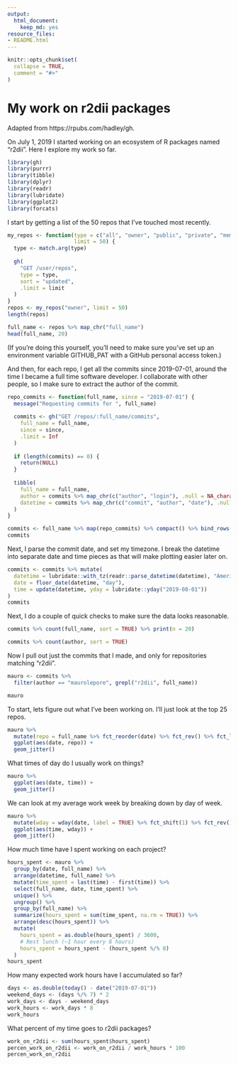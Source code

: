 ```yaml
---
output:
  html_document:
    keep_md: yes
resource_files:
- README.html
---
```


<!-- README.md is generated from README.Rmd. Please edit that file -->

```r
knitr::opts_chunk$set(
  collapse = TRUE,
  comment = "#>"
)
```

# My work on r2dii packages

Adapted from https://rpubs.com/hadley/gh.

On July 1, 2019 I started working on an ecosystem of R packages named "r2dii". Here I explore my work so far.

```r
library(gh)
library(purrr)
library(tibble)
library(dplyr)
library(readr)
library(lubridate)
library(ggplot2)
library(forcats)
```

I start by getting a list of the 50 repos that I’ve touched most recently.

```r
my_repos <- function(type = c("all", "owner", "public", "private", "member"), 
                     limit = 50) {
  type <- match.arg(type)
  
  gh(
    "GET /user/repos",
    type = type, 
    sort = "updated",
    .limit = limit
  )
}
repos <- my_repos("owner", limit = 50)
length(repos)

full_name <- repos %>% map_chr("full_name")
head(full_name, 20)
```

(If you’re doing this yourself, you’ll need to make sure you’ve set up an environment variable GITHUB_PAT with a GitHub personal access token.)

And then, for each repo, I get all the commits since 2019-07-01, around the time I became a full time software developer. I collaborate with other people, so I make sure to extract the author of the commit.

```r
repo_commits <- function(full_name, since = "2019-07-01") {
  message("Requesting commits for ", full_name)
  
  commits <- gh("GET /repos/:full_name/commits", 
    full_name = full_name, 
    since = since,
    .limit = Inf
  )
  
  if (length(commits) == 0) {
    return(NULL)
  }
  
  tibble(
    full_name = full_name,
    author = commits %>% map_chr(c("author", "login"), .null = NA_character_),
    datetime = commits %>% map_chr(c("commit", "author", "date"), .null = NA_character_)
  )
}

commits <- full_name %>% map(repo_commits) %>% compact() %>% bind_rows()
commits
```

Next, I parse the commit date, and set my timezone. I break the datetime into separate date and time pieces as that will make plotting easier later on.

```r
commits <- commits %>% mutate(
  datetime = lubridate::with_tz(readr::parse_datetime(datetime), "America/Chicago"),
  date = floor_date(datetime, "day"),
  time = update(datetime, yday = lubridate::yday("2019-08-01"))
)
commits
```

Next, I do a couple of quick checks to make sure the data looks reasonable.

```r
commits %>% count(full_name, sort = TRUE) %>% print(n = 20)

commits %>% count(author, sort = TRUE)
```

Now I pull out just the commits that I made, and only for repositories matching "r2dii".

```r
mauro <- commits %>% 
  filter(author == "maurolepore", grepl("r2dii", full_name))

mauro
```

To start, lets figure out what I’ve been working on. I’ll just look at the top 25 repos.

```r
mauro %>% 
  mutate(repo = full_name %>% fct_reorder(date) %>% fct_rev() %>% fct_lump(25)) %>% 
  ggplot(aes(date, repo)) + 
  geom_jitter()
```

What times of day do I usually work on things?

```r
mauro %>% 
  ggplot(aes(date, time)) + 
  geom_jitter()
```

We can look at my average work week by breaking down by day of week.

```r
mauro %>% 
  mutate(wday = wday(date, label = TRUE) %>% fct_shift(1) %>% fct_rev()) %>% 
  ggplot(aes(time, wday)) + 
  geom_jitter()
```

How much time have I spent working on each project?

```r
hours_spent <- mauro %>% 
  group_by(date, full_name) %>% 
  arrange(datetime, full_name) %>% 
  mutate(time_spent = last(time) - first(time)) %>% 
  select(full_name, date, time_spent) %>% 
  unique() %>% 
  ungroup() %>% 
  group_by(full_name) %>% 
  summarize(hours_spent = sum(time_spent, na.rm = TRUE)) %>% 
  arrange(desc(hours_spent)) %>% 
  mutate(
    hours_spent = as.double(hours_spent) / 3600,
    # Rest lunch (~1 hour every 8 hours)
    hours_spent = hours_spent - (hours_spent %/% 8)
  )
hours_spent
```

How many expected work hours have I accumulated so far?

```r
days <- as.double(today() - date("2019-07-01"))
weekend_days <- (days %/% 7) * 2
work_days <- days - weekend_days
work_hours <- work_days * 8
work_hours
```

What percent of my time goes to r2dii packages?

```r
work_on_r2dii <- sum(hours_spent$hours_spent)
percen_work_on_r2dii <- work_on_r2dii / work_hours * 100
percen_work_on_r2dii
```


